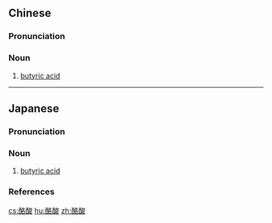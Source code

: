 ==Chinese==
{{zh-forms}}

===Pronunciation===
{{zh-pron
|m=酪suān
|cat=n
}}

===Noun===
{{zh-noun}}

# [[butyric acid]]

{{zh-cat|Chemistry}}

----

==Japanese==
{{wikipedia|lang=ja}}
{{ja-kanjitab|らく|さん|yomi=o}}

===Pronunciation===
{{ja-pron|yomi=o|らくさん|acc=0|acc_ref=DJR}}

===Noun===
{{ja-noun|らくさん}}

# {{lb|ja|fatty acid|sort=らくさん}} [[butyric acid]]

===References===
<references/>

[[cs:酪酸]]
[[hu:酪酸]]
[[zh:酪酸]]